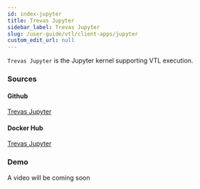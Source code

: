 ```yaml
---
id: index-jupyter
title: Trevas Jupyter
sidebar_label: Trevas Jupyter
slug: /user-guide/vtl/client-apps/jupyter
custom_edit_url: null
---
```


`Trevas Jupyter` is the Jupyter kernel supporting VTL execution.

### Sources

#### Github

[Trevas Jupyter](https://github.com/InseeFrLab/Trevas-Jupyter)

#### Docker Hub

[Trevas Jupyter](https://hub.docker.com/r/inseefrlab/trevas-jupyter)

### Demo

A video will be coming soon
